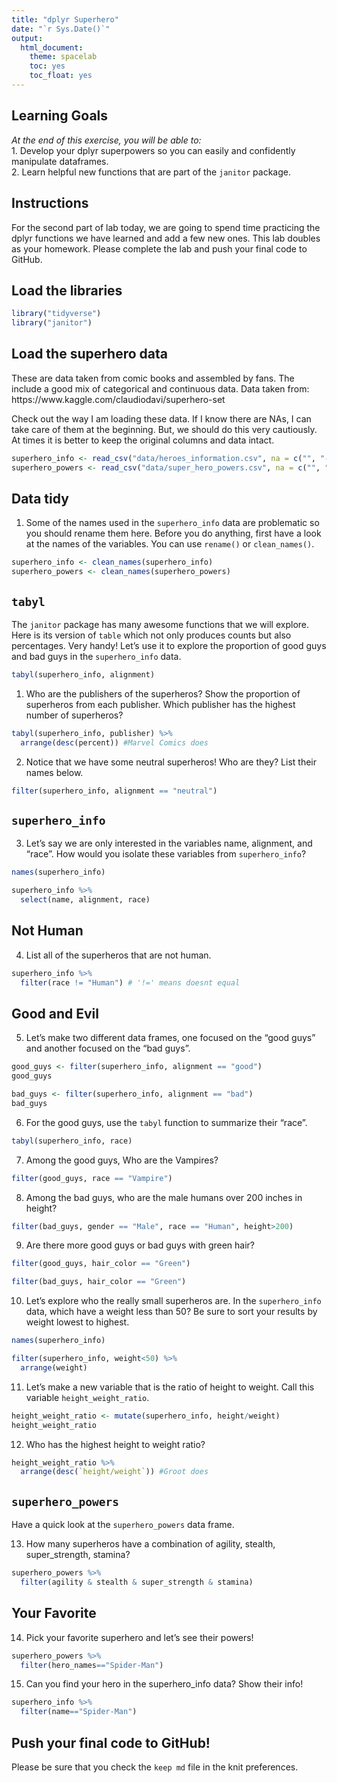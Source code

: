 ```yaml
---
title: "dplyr Superhero"
date: "`r Sys.Date()`"
output:
  html_document:
    theme: spacelab
    toc: yes
    toc_float: yes
---
```


## Learning Goals  
*At the end of this exercise, you will be able to:*    
1. Develop your dplyr superpowers so you can easily and confidently manipulate dataframes.  
2. Learn helpful new functions that are part of the `janitor` package.  

## Instructions
For the second part of lab today, we are going to spend time practicing the dplyr functions we have learned and add a few new ones. This lab doubles as your homework. Please complete the lab and push your final code to GitHub.  

## Load the libraries
```r
library("tidyverse")
library("janitor")
```

## Load the superhero data
These are data taken from comic books and assembled by fans. The include a good mix of categorical and continuous data.  Data taken from: https://www.kaggle.com/claudiodavi/superhero-set  

Check out the way I am loading these data. If I know there are NAs, I can take care of them at the beginning. But, we should do this very cautiously. At times it is better to keep the original columns and data intact.  
```r
superhero_info <- read_csv("data/heroes_information.csv", na = c("", "-99", "-"))
superhero_powers <- read_csv("data/super_hero_powers.csv", na = c("", "-99", "-"))   
```

## Data tidy
1. Some of the names used in the `superhero_info` data are problematic so you should rename them here. Before you do anything, first have a look at the names of the variables. You can use `rename()` or `clean_names()`.   

```r
superhero_info <- clean_names(superhero_info) 
superhero_powers <- clean_names(superhero_powers)
```


## `tabyl`
The `janitor` package has many awesome functions that we will explore. Here is its version of `table` which not only produces counts but also percentages. Very handy! Let's use it to explore the proportion of good guys and bad guys in the `superhero_info` data.  
```r
tabyl(superhero_info, alignment)
```

1. Who are the publishers of the superheros? Show the proportion of superheros from each publisher. Which publisher has the highest number of superheros?  

```r
tabyl(superhero_info, publisher) %>% 
  arrange(desc(percent)) #Marvel Comics does
```


2. Notice that we have some neutral superheros! Who are they? List their names below.  

```r
filter(superhero_info, alignment == "neutral")
```


## `superhero_info`
3. Let's say we are only interested in the variables name, alignment, and "race". How would you isolate these variables from `superhero_info`?
```r
names(superhero_info)
```


```r
superhero_info %>% 
  select(name, alignment, race)
```


## Not Human
4. List all of the superheros that are not human.

```r
superhero_info %>% 
  filter(race != "Human") # '!=' means doesnt equal
```


## Good and Evil
5. Let's make two different data frames, one focused on the "good guys" and another focused on the "bad guys".

```r
good_guys <- filter(superhero_info, alignment == "good")
good_guys
```


```r
bad_guys <- filter(superhero_info, alignment == "bad")
bad_guys
```


6. For the good guys, use the `tabyl` function to summarize their "race".

```r
tabyl(superhero_info, race)
```


7. Among the good guys, Who are the Vampires?

```r
filter(good_guys, race == "Vampire")
```


8. Among the bad guys, who are the male humans over 200 inches in height?

```r
filter(bad_guys, gender == "Male", race == "Human", height>200)
```


9. Are there more good guys or bad guys with green hair?  

```r
filter(good_guys, hair_color == "Green")
```

```r
filter(bad_guys, hair_color == "Green")
```


10. Let's explore who the really small superheros are. In the `superhero_info` data, which have a weight less than 50? Be sure to sort your results by weight lowest to highest.  

```r
names(superhero_info)
```

```r
filter(superhero_info, weight<50) %>% 
  arrange(weight)
```


11. Let's make a new variable that is the ratio of height to weight. Call this variable `height_weight_ratio`. 

```r
height_weight_ratio <- mutate(superhero_info, height/weight)
height_weight_ratio
```


12. Who has the highest height to weight ratio? 

```r
height_weight_ratio %>% 
  arrange(desc(`height/weight`)) #Groot does
```


## `superhero_powers`
Have a quick look at the `superhero_powers` data frame.  

13. How many superheros have a combination of agility, stealth, super_strength, stamina?

```r
superhero_powers %>% 
  filter(agility & stealth & super_strength & stamina)
```


## Your Favorite
14. Pick your favorite superhero and let's see their powers!

```r
superhero_powers %>% 
  filter(hero_names=="Spider-Man")
```


15. Can you find your hero in the superhero_info data? Show their info! 

```r
superhero_info %>% 
  filter(name=="Spider-Man")
```


## Push your final code to GitHub!
Please be sure that you check the `keep md` file in the knit preferences.  